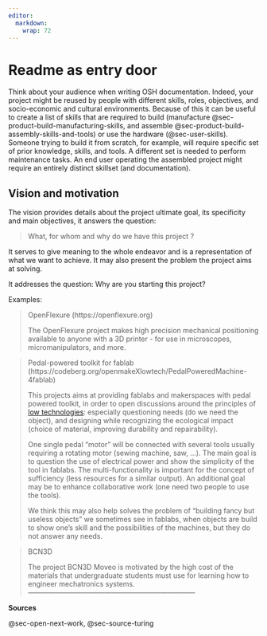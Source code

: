 ```yaml
---
editor: 
  markdown: 
    wrap: 72
---
```


# Readme as entry door

Think about your audience when writing OSH documentation. Indeed, your project might be reused by people with different skills, roles, objectives, and socio-economic and cultural environments. Because of this it can be useful to create a list of skills that are required to build  (manufacture @sec-product-build-manufacturing-skills, and assemble @sec-product-build-assembly-skills-and-tools) or use the hardware (@sec-user-skills). Someone trying to build it from scratch, for example, will require specific set of prior knowledge, skills, and tools. A different set is needed to perform maintenance tasks. An end user operating the assembled project might require an entirely distinct skillset (and documentation).

## Vision and motivation {#sec-vision-and-motivation}

The vision provides details about the project ultimate goal, its
specificity and main objectives, it answers the question:

> What, for whom and why do we have this project ?

It serves to give meaning to the whole endeavor and is a representation
of what we want to achieve. It may also present the problem the project
aims at solving.

It addresses the question: Why are you starting this project?

Examples:

> OpenFlexure (https://openflexure.org)
>
> The OpenFlexure project makes high precision mechanical positioning
> available to anyone with a 3D printer - for use in microscopes,
> micromanipulators, and more.

> Pedal-powered toolkit for fablab (https://codeberg.org/openmakeXlowtech/PedalPoweredMachine-4fablab)
>
> This projects aims at providing fablabs and makerspaces with pedal
> powered toolkit, in order to open discussions around the principles of
> [low technologies](https://en.wikipedia.org/wiki/Low_technology):
> especially questioning needs (do we need the object), and designing
> while recognizing the ecological impact (choice of material, improving
> durability and repairability).
>
> One single pedal "motor" will be connected with several tools usually
> requiring a rotating motor (sewing machine, saw, ...). The main goal
> is to question the use of electrical power and show the simplicity of
> the tool in fablabs. The multi-functionality is important for the
> concept of sufficiency (less resources for a similar output). An
> additional goal may be to enhance collaborative work (one need two
> people to use the tools).
>
> We think this may also help solves the problem of "building fancy but
> useless objects" we sometimes see in fablabs, when objects are build
> to show one's skill and the possibilities of the machines, but they do
> not answer any needs.

> BCN3D
>
> The project BCN3D Moveo is motivated by the high cost of the materials
> that undergraduate students must use for learning how to engineer
> mechatronics systems.
------------------------------------------------------------------------

**Sources**

@sec-open-next-work, @sec-source-turing
